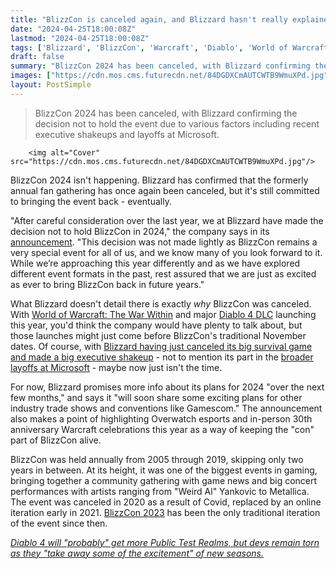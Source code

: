 ```yaml
---
title: "BlizzCon is canceled again, and Blizzard hasn't really explained why - but says it's coming back 'in future years'"
date: "2024-04-25T18:00:08Z"
lastmod: "2024-04-25T18:00:08Z"
tags: ['Blizzard', 'BlizzCon', 'Warcraft', 'Diablo', 'World of Warcraft', 'Microsoft', 'Xbox', 'Gamecom', 'Overwatch', 'Gamescom']
draft: false
summary: "BlizzCon 2024 has been canceled, with Blizzard confirming the decision not to hold the event due to various factors including recent executive shakeups and layoffs at Microsoft."
images: ["https://cdn.mos.cms.futurecdn.net/84DGDXCmAUTCWTB9WmuXPd.jpg"]
layout: PostSimple
---
```

> BlizzCon 2024 has been canceled, with Blizzard confirming the decision not to hold the event due to various factors including recent executive shakeups and layoffs at Microsoft.


        <img alt="Cover" src="https://cdn.mos.cms.futurecdn.net/84DGDXCmAUTCWTB9WmuXPd.jpg"/>
        
BlizzCon 2024 isn't happening. Blizzard has confirmed that the formerly annual fan gathering has once again been canceled, but it's still committed to bringing the event back - eventually.

"After careful consideration over the last year, we at Blizzard have made the decision not to hold BlizzCon in 2024," the company says in its [announcement](https://blizzcon.com/en-us/news/24072107). "This decision was not made lightly as BlizzCon remains a very special event for all of us, and we know many of you look forward to it. While we’re approaching this year differently and as we have explored different event formats in the past, rest assured that we are just as excited as ever to bring BlizzCon back in future years."

What Blizzard doesn't detail there is exactly *why* BlizzCon was canceled. With [World of Warcraft: The War Within](https://www.gamesradar.com/world-of-warcraft-the-war-within-alpha-hands-on-gameplay-preview/) and major [Diablo 4 DLC](https://www.gamesradar.com/diablo-4-dlc/) launching this year, you'd think the company would have plenty to talk about, but those launches might just come before BlizzCon's traditional November dates. Of course, with [Blizzard having just canceled its big survival game and made a big executive shakeup](https://www.gamesradar.com/just-3-months-after-the-xbox-deal-closed-blizzards-canceling-its-new-universe-survival-game-losing-its-president-and-co-founder-and-moving-devs-to-new-projects/) - not to mention its part in the [broader layoffs at Microsoft](https://www.gamesradar.com/phil-spencer-announces-microsoft-is-laying-off-nearly-2000-people-from-its-gaming-division/) - maybe now just isn't the time.

For now, Blizzard promises more info about its plans for 2024 "over the next few months," and says it "will soon share some exciting plans for other industry trade shows and conventions like Gamescom." The announcement also makes a point of highlighting Overwatch esports and in-person 30th anniversary Warcraft celebrations this year as a way of keeping the "con" part of BlizzCon alive.

BlizzCon was held annually from 2005 through 2019, skipping only two years in between. At its height, it was one of the biggest events in gaming, bringing together a community gathering with game news and big concert performances with artists ranging from "Weird Al" Yankovic to Metallica. The event was canceled in 2020 as a result of Covid, replaced by an online iteration early in 2021. [BlizzCon 2023](https://www.gamesradar.com/blizzcon-2023-recap-the-triumphant-return-of-chris-metzen-pushes-blizzard-past-some-missed-opportunities/) has been the only traditional iteration of the event since then.

[<em>Diablo 4 will "probably" get more Public Test Realms, but devs remain torn as they "take away some of the excitement" of new seasons.</em>](https://www.gamesradar.com/games/action-rpg/diablo-4-will-probably-get-more-public-test-realms-but-devs-remain-torn-as-they-take-away-some-of-the-excitement-of-new-seasons/)
        